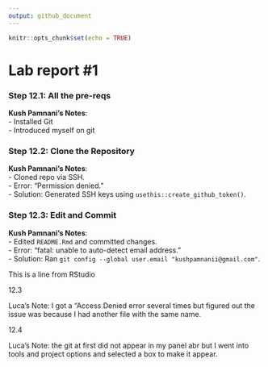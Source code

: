 ```yaml
---
output: github_document
---
```


<!-- README.md is generated from README.Rmd. Please edit the README.Rmd file -->

```r
knitr::opts_chunk$set(echo = TRUE)
```

# Lab report #1

### Step 12.1: All the pre-reqs

**Kush Pamnani's Notes**:\
- Installed Git\
- Introduced myself on git\

### Step 12.2: Clone the Repository

**Kush Pamnani's Notes**:\
- Cloned repo via SSH.\
- Error: "Permission denied."\
- Solution: Generated SSH keys using `usethis::create_github_token()`.

### Step 12.3: Edit and Commit

**Kush Pamnani's Notes**:\
- Edited `README.Rmd` and committed changes.\
- Error: "fatal: unable to auto-detect email address."\
- Solution: Ran `git config --global user.email "kushpamnanii@gmail.com"`.

This is a line from RStudio

12.3

Luca's Note: I got a "Access Denied error several times but figured out the issue was because I had another file with the same name.


12.4 

Luca's Note: the git at first did not appear in my panel abr but I went into tools and project options and selected a box to make it appear.
